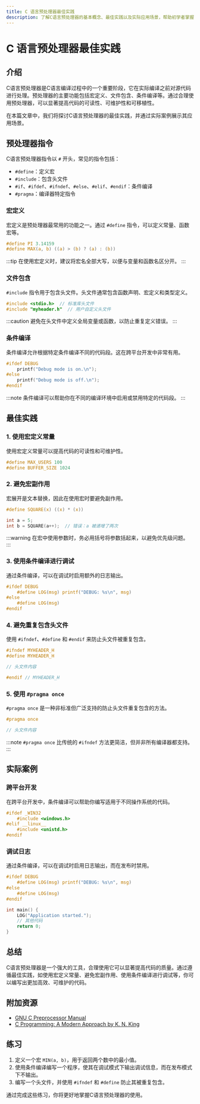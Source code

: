 ```yaml
---
title: C 语言预处理器最佳实践
description: 了解C语言预处理器的基本概念、最佳实践以及实际应用场景，帮助初学者掌握如何高效使用预处理器。
---
```


# C 语言预处理器最佳实践

## 介绍

C语言预处理器是C语言编译过程中的一个重要阶段，它在实际编译之前对源代码进行处理。预处理器的主要功能包括宏定义、文件包含、条件编译等。通过合理使用预处理器，可以显著提高代码的可读性、可维护性和可移植性。

在本篇文章中，我们将探讨C语言预处理器的最佳实践，并通过实际案例展示其应用场景。

## 预处理器指令

C语言预处理器指令以 `#` 开头，常见的指令包括：

- `#define`：定义宏
- `#include`：包含头文件
- `#if`、`#ifdef`、`#ifndef`、`#else`、`#elif`、`#endif`：条件编译
- `#pragma`：编译器特定指令

### 宏定义

宏定义是预处理器最常用的功能之一。通过 `#define` 指令，可以定义常量、函数宏等。

```c
#define PI 3.14159
#define MAX(a, b) ((a) > (b) ? (a) : (b))
```

:::tip
在使用宏定义时，建议将宏名全部大写，以便与变量和函数名区分开。
:::

### 文件包含

`#include` 指令用于包含头文件。头文件通常包含函数声明、宏定义和类型定义。

```c
#include <stdio.h>  // 标准库头文件
#include "myheader.h"  // 用户自定义头文件
```

:::caution
避免在头文件中定义全局变量或函数，以防止重复定义错误。
:::

### 条件编译

条件编译允许根据特定条件编译不同的代码段。这在跨平台开发中非常有用。

```c
#ifdef DEBUG
    printf("Debug mode is on.\n");
#else
    printf("Debug mode is off.\n");
#endif
```

:::note
条件编译可以帮助你在不同的编译环境中启用或禁用特定的代码段。
:::

## 最佳实践

### 1. 使用宏定义常量

使用宏定义常量可以提高代码的可读性和可维护性。

```c
#define MAX_USERS 100
#define BUFFER_SIZE 1024
```

### 2. 避免宏副作用

宏展开是文本替换，因此在使用宏时要避免副作用。

```c
#define SQUARE(x) ((x) * (x))

int a = 5;
int b = SQUARE(a++);  // 错误：a 被递增了两次
```

:::warning
在宏中使用参数时，务必用括号将参数括起来，以避免优先级问题。
:::

### 3. 使用条件编译进行调试

通过条件编译，可以在调试时启用额外的日志输出。

```c
#ifdef DEBUG
    #define LOG(msg) printf("DEBUG: %s\n", msg)
#else
    #define LOG(msg)
#endif
```

### 4. 避免重复包含头文件

使用 `#ifndef`、`#define` 和 `#endif` 来防止头文件被重复包含。

```c
#ifndef MYHEADER_H
#define MYHEADER_H

// 头文件内容

#endif // MYHEADER_H
```

### 5. 使用 `#pragma once`

`#pragma once` 是一种非标准但广泛支持的防止头文件重复包含的方法。

```c
#pragma once

// 头文件内容
```

:::note
`#pragma once` 比传统的 `#ifndef` 方法更简洁，但并非所有编译器都支持。
:::

## 实际案例

### 跨平台开发

在跨平台开发中，条件编译可以帮助你编写适用于不同操作系统的代码。

```c
#ifdef _WIN32
    #include <windows.h>
#elif __linux__
    #include <unistd.h>
#endif
```

### 调试日志

通过条件编译，可以在调试时启用日志输出，而在发布时禁用。

```c
#ifdef DEBUG
    #define LOG(msg) printf("DEBUG: %s\n", msg)
#else
    #define LOG(msg)
#endif

int main() {
    LOG("Application started.");
    // 其他代码
    return 0;
}
```

## 总结

C语言预处理器是一个强大的工具，合理使用它可以显著提高代码的质量。通过遵循最佳实践，如使用宏定义常量、避免宏副作用、使用条件编译进行调试等，你可以编写出更加高效、可维护的代码。

## 附加资源

- [GNU C Preprocessor Manual](https://gcc.gnu.org/onlinedocs/cpp/)
- [C Programming: A Modern Approach by K. N. King](https://www.amazon.com/C-Programming-Modern-Approach-2nd/dp/0393979504)

## 练习

1. 定义一个宏 `MIN(a, b)`，用于返回两个数中的最小值。
2. 使用条件编译编写一个程序，使其在调试模式下输出调试信息，而在发布模式下不输出。
3. 编写一个头文件，并使用 `#ifndef` 和 `#define` 防止其被重复包含。

通过完成这些练习，你将更好地掌握C语言预处理器的使用。